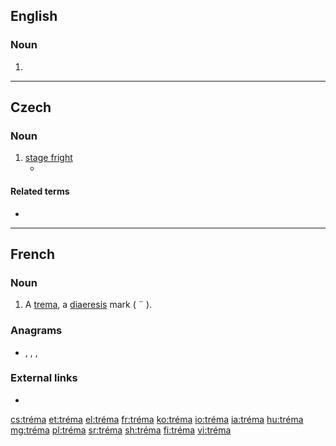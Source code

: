 {{also|trema|Trema}}
==English==

===Noun===
{{en-noun}}

# {{alternative form of|trema|lang=en}}

----

==Czech==

===Noun===
{{cs-noun|g=f}}

# [[stage fright]]
#* {{quote-book|passage=Předstoupiti před velké množství lidí vyvolává u každého začátečníka stísněnost. Říkáme tomu neučeně »'''tréma'''«.|title=[[:cs:S:O podivínech a lidech nápadných/II|O podivínech a lidech nápadných]]|author=Antonín Heveroch|year=1901}}

====Related terms====
* {{l|cs|trémista|g=m}}

----

==French==

===Noun===
{{fr-noun|m}}

# A [[trema]], a [[diaeresis]] mark ( ¨ ).

===Anagrams===
* {{l|fr|marte}}, {{l|fr|mater}}, {{l|fr|trame}}, {{l|fr|tramé}}

===External links===
* {{R:TLFi}}

[[cs:tréma]]
[[et:tréma]]
[[el:tréma]]
[[fr:tréma]]
[[ko:tréma]]
[[io:tréma]]
[[ia:tréma]]
[[hu:tréma]]
[[mg:tréma]]
[[pl:tréma]]
[[sr:tréma]]
[[sh:tréma]]
[[fi:tréma]]
[[vi:tréma]]